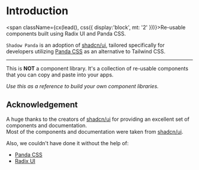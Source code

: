 
# Introduction

<span className={cx(lead(), css({ display:'block', mt: '2' }))}>Re-usable components built using Radix UI and Panda CSS.</span>

`Shadow Panda` is an adoption of [shadcn/ui](https://ui.shadcn.com/), tailored specifically for developers utilizing [Panda CSS](https://panda-css.com/) as an alternative to Tailwind CSS.

---

This is **NOT** a component library. It's a collection of re-usable components that you can copy and paste into your apps.

*Use this as a reference to build your own component libraries.*

## Acknowledgement

A huge thanks to the creators of [shadcn/ui](https://ui.shadcn.com/) for providing an excellent set of components and documentation.  
Most of the components and documentation were taken from [shadcn/ui](https://ui.shadcn.com/).

Also, we couldn't have done it without the help of:

- [Panda CSS](https://panda-css.com/)
- [Radix UI](https://radix-ui.com/)
